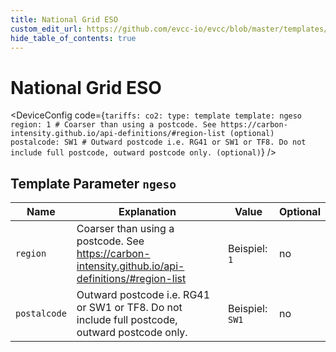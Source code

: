 ```yaml
---
title: National Grid ESO
custom_edit_url: https://github.com/evcc-io/evcc/blob/master/templates/definition/tariff/ngeso.yaml
hide_table_of_contents: true
---
```



# National Grid ESO

<DeviceFeatures features="United Kingdom" />

<DeviceConfig code={`tariffs:
    co2:
      type: template
      template: ngeso
      region: 1 # Coarser than using a postcode. See https://carbon-intensity.github.io/api-definitions/#region-list (optional)
      postalcode: SW1 # Outward postcode i.e. RG41 or SW1 or TF8. Do not include full postcode, outward postcode only. (optional)`}  />

## Template Parameter `ngeso`

| Name | Explanation | Value | Optional |
|-----------|-------------|-------|----------|
| `region` | Coarser than using a postcode. See https://carbon-intensity.github.io/api-definitions/#region-list | Beispiel: `1` | no |
| `postalcode` | Outward postcode i.e. RG41 or SW1 or TF8. Do not include full postcode, outward postcode only. | Beispiel: `SW1` | no |

